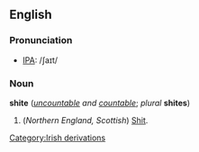 ==English==
===Pronunciation===
*[[IPA]]: /ʃaɪt/

===Noun===
'''shite''' (''[[uncountable]] and [[countable]]''; ''plural'' '''shites''')

#(''Northern England, Scottish'') [[Shit]].
[[Category:Irish derivations]]
